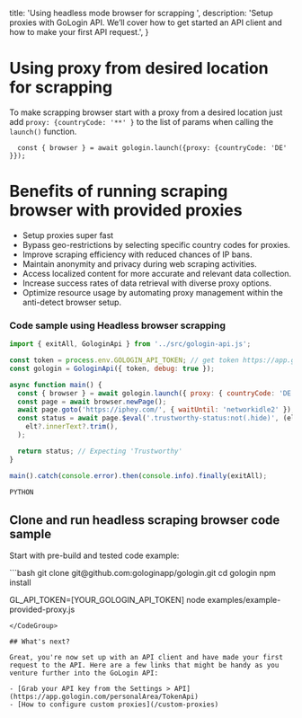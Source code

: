   title: 'Using headless mode browser for scrapping ',
  description:
    'Setup proxies with GoLogin API. We’ll cover how to get started an API client and how to make your first API request.',
}

# Using proxy from desired location for scrapping

To make scrapping browser start with a proxy from a desired location just add 
`proxy: {countryCode: '**' }` to the list 
of params when calling the `launch()` function.

```
  const { browser } = await gologin.launch({proxy: {countryCode: 'DE' }});
```

# Benefits of running scraping browser with provided proxies

- Setup proxies super fast
- Bypass geo-restrictions by selecting specific country codes for proxies.
- Improve scraping efficiency with reduced chances of IP bans.
- Maintain anonymity and privacy during web scraping activities.
- Access localized content for more accurate and relevant data collection.
- Increase success rates of data retrieval with diverse proxy options.
- Optimize resource usage by automating proxy management within the anti-detect browser setup.

### Code sample using Headless browser scrapping 

<CodeGroup tag="headless" label="Run headless browser">

```js
import { exitAll, GologinApi } from '../src/gologin-api.js';

const token = process.env.GOLOGIN_API_TOKEN; // get token https://app.gologin.com/personalArea/TokenApi
const gologin = GologinApi({ token, debug: true });

async function main() {
  const { browser } = await gologin.launch({ proxy: { countryCode: 'DE' } });
  const page = await browser.newPage();
  await page.goto('https://iphey.com/', { waitUntil: 'networkidle2' });
  const status = await page.$eval('.trustworthy-status:not(.hide)', (elt) =>
    elt?.innerText?.trim(),
  );

  return status; // Expecting 'Trustworthy'
}

main().catch(console.error).then(console.info).finally(exitAll);

```

```python
PYTHON

```

</CodeGroup>

## Clone and run headless scraping browser code sample

Start with pre-build and tested code example:

<CodeGroup tag="github.com" label="Run scrapping example">
```bash
git clone git@github.com:gologinapp/gologin.git
cd gologin
npm install

GL_API_TOKEN=[YOUR_GOLOGIN_API_TOKEN] node examples/example-provided-proxy.js
```
</CodeGroup>

## What's next?

Great, you're now set up with an API client and have made your first request to the API. Here are a few links that might be handy as you venture further into the GoLogin API:

- [Grab your API key from the Settings > API](https://app.gologin.com/personalArea/TokenApi)
- [How to configure custom proxies](/custom-proxies)